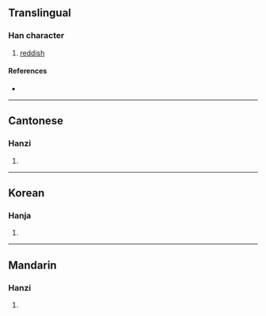 {{character info/new}}
==Translingual==

===Han character===
{{Han char|rn=96|rad=玉|as=11|sn=15|four=14127|canj=MGTLB|ids=⿰𤣩㒼}}

# [[reddish]]

====References====
* {{Han ref|kx=0741.100|dkj=21208|dj=1150.270|hdz=21134.040|uh=748A|ud=29834|bh=E6A4|bd=59044}}

----

==Cantonese==

===Hanzi===
{{yue-hanzi|jyut=|y=mun4}}

# {{defn|lang=yue|sort=玉11}}

----

==Korean==

===Hanja===
{{ko-hanja|hangeul=문|eumhun=|rv=mun|mr=mun|y=mun}}

# {{defn|lang=ko|sort=玉11}}

----

==Mandarin==

===Hanzi===
{{cmn-hanzi|pin=[[mán]] ([[man2]]), [[mén]] ([[men2]])|wg=man<sup>2</sup>, men<sup>2</sup>}}

# {{defn|lang=cmn|sort=玉11}}